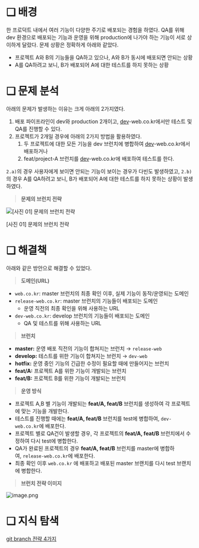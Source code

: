 # ❏ 배경

한 프로덕트 내에서 여러 기능이 다양한 주기로 배포되는 경험을 하였다. QA를 위해 dev 환경으로 배포되는 기능과 운영을 위해 production에 나가야 하는 기능이 서로 상이하게 달랐다. 문제 상황은 정확하게 아래와 같았다.

- 프로젝트 A와 B의 기능들을 QA하고 있으나, A와 B가 동시에 배포되면 안되는 상황
- A를 QA하려고 보니, B가 배포되어 A에 대한 테스트를 하지 못하는 상황

# ❏ 문제 분석

아래의 문제가 발생하는 이유는 크게 아래의 2가지였다.

<aside>

1. 배포 파이프라인이 dev와 production 2개이고, [dev](http://dev.co.kr)-web.co.kr에서만 테스트 및 QA를 진행할 수 있다.
2. 프로젝트가 2개일 경우에 아래의 2가지 방법을 활용하였다.
    1. 두 프로젝트에 대한 모든 기능을 dev 브런치에 병합하여 [dev](http://dev.co.kr)-web.co.kr에서 배포하거나 
    2. feat/project-A 브런치를 [dev](http://dev.co.kr)-web.co.kr에 배포하여 테스트를 한다.
</aside>

`2.a)`의 경우 사용자에게 보이면 안되는 기능이 보이는 경우가 다빈도 발생하였고, `2.b)`의 경우 A를 QA하려고 보니, B가 배포되어 A에 대한 테스트를 하지 못하는 상황이 발생하였다.

> **문제의 브런치 전략**
> 

![[사진 01] 문제의 브런치 전략](./image.png)

[사진 01] 문제의 브런치 전략

# ❏ 해결책

아래와 같은 방안으로 해결할 수 있었다.

> **도메인(URL)**
> 
- `web.co.kr`: master 브런치의 최종 확인 이후, 실제 기능이 동작/운영되는 도메인
- `release-web.co.kr`: master 브런치의 기능들이 배포되는 도메인
    - 운영 직전의 최종 확인을 위해 사용하는 URL
- `dev-web.co.kr`: develop 브런치의 기능들이 배포되는 도메인
    - QA 및 테스트를 위해 사용하는 URL

> **브런치**
> 
- **master:** 운영 배포 직전의 기능이 합쳐지는 브런치 → `release-web`
- **develop:** 테스트를 위한 기능이 합쳐지는 브런치 → `dev-web`
- **hotfix:** 운영 중인 기능의 긴급한 수정이 필요할 때에 만들어지는 브런치
- **feat/A:** 프로젝트 A를 위한 기능이 개발되는 브런치
- **feat/B:** 프로젝트 B를 위한 기능이 개발되는 브런치

> **운영 방식**
> 
- 프로젝트 A,B 별 기능이 개발되는 **feat/A, feat/B** 브런치를 생성하여 각 프로젝트에 맞는 기능을 개발한다.
- 테스트를 진행할 때에는 **feat/A, feat/B** 브런치를 test에 병합하여, `dev-web.co.kr`에 배포한다.
- 프로젝트 별로 QA건이 발생할 경우, 각 프로젝트의 **feat/A, feat/B** 브런치에서 수정하여 다시 test에 병합한다.
- QA가 완료된 프로젝트의 경우 **feat/A, feat/B** 브런치를 master에 병합하여, `release-web.co.kr`에 배포한다.
- 최종 확인 이후 `web.co.kr` 에 배포하고 배포된 master 브랜치를 다시 test 브랜치에 병합한다.

> **브런치 전략 이미지**
> 

![image.png](./image2.png)

# ❏ 지식 탐색

[git branch 전략 4가지](https://www.notion.so/git-branch-4-249079e60ac38010bcdeea4c13779b5d?pvs=21)
